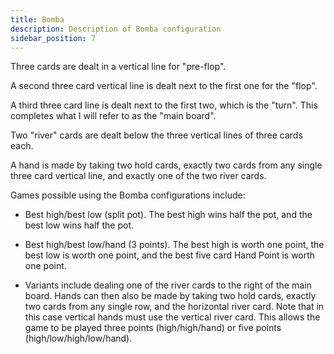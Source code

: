 ```yaml
---
title: Bomba
description: Description of Bomba configuration
sidebar_position: 7
---
```



Three cards are dealt in a vertical line for "pre-flop".

A second three card vertical line is dealt next to the first one for the
"flop".

A third three card line is dealt next to the first two, which is the
"turn". This completes what I will refer to as the "main board".

Two "river" cards are dealt below the three vertical lines of three
cards each.

A hand is made by taking two hold cards, exactly two cards from any
single three card vertical line, and exactly one of the two river cards.

<PokerBoardViewer configPath="/data/boards/bomba.json" />

Games possible using the Bomba configurations include:

- Best high/best low (split pot). The best high wins half the pot, and
  the best low wins half the pot.

- Best high/best low/hand (3 points). The best high is worth one point,
  the best low is worth one point, and the best five card Hand Point is
  worth one point.

- Variants include dealing one of the river cards to the right of the
  main board. Hands can then also be made by taking two hold cards,
  exactly two cards from any single row, and the horizontal river card.
  Note that in this case vertical hands must use the vertical river
  card. This allows the game to be played three points (high/high/hand)
  or five points (high/low/high/low/hand).
